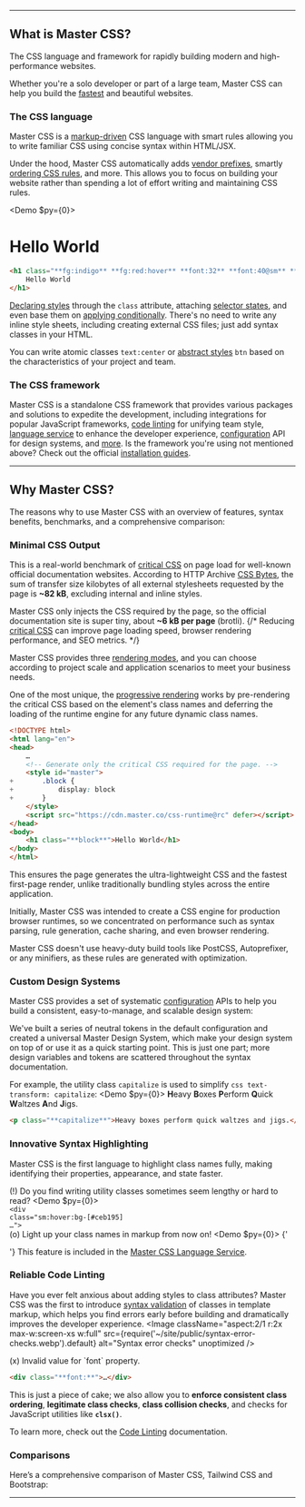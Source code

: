 
---

## What is Master CSS?
The CSS language and framework for rapidly building modern and high-performance websites.

Whether you're a solo developer or part of a large team, Master CSS can help you build the [fastest](#minimal-css-on-the-market) and beautiful websites.

### The CSS language
Master CSS is a [markup-driven](/guide/markup-driven) CSS language with smart rules allowing you to write familiar CSS using concise syntax within HTML/JSX.

Under the hood, Master CSS automatically adds [vendor prefixes](/guide/browser-support), smartly [ordering CSS rules](/guide/markup-driven#smart-rule-ordering), and more. This allows you to focus on building your website rather than spending a lot of effort writing and maintaining CSS rules.

<Demo $py={0}>
    <h1 className="fg:indigo fg:red:hover font:32 font:40@sm font:heavy m:10x text:center">Hello World</h1>
</Demo>
```html name=hero.html
<h1 class="**fg:indigo** **fg:red:hover** **font:32** **font:40@sm** **font:heavy** **m:10x** **text:center**">
    Hello World
</h1>
```
[Declaring styles](/guide/style-declarations) through the `class` attribute, attaching [selector states](/guide/state-selectors), and even base them on [applying conditionally](/guide/applying-conditionally). There's no need to write any inline style sheets, including creating external CSS files; just add syntax classes in your HTML.

You can write atomic classes `text:center` or [abstract styles](/reference/styles) `btn` based on the characteristics of your project and team.

### The CSS framework
Master CSS is a standalone CSS framework that provides various packages and solutions to expedite the development, including integrations for popular JavaScript frameworks, [code linting](#code-linting) for unifying team style, [language service](#language-service) to enhance the developer experience, [configuration](/reference/configuration) API for design systems, and [more](#main-features).
<Packages />
Is the framework you're using not mentioned above? Check out the official [installation guides](/guide/installation).

---

## Why Master CSS?
The reasons why to use Master CSS with an overview of features, syntax benefits, benchmarks, and a comprehensive comparison:

### Minimal CSS Output
This is a real-world benchmark of [critical CSS](https://web.dev/articles/codelab-extract-and-inline-critical-css) on page load for well-known official documentation websites.
<CriticalCSSForDocsSitesBenchmark />
According to HTTP Archive [CSS Bytes](https://httparchive.org/reports/page-weight#bytesCss), the sum of transfer size kilobytes of all external stylesheets requested by the page is **~82 kB**, excluding internal and inline styles.

Master CSS only injects the CSS required by the page, so the official documentation site is super tiny, about **~6 kB per page** (brotli).
{/* Reducing [critical CSS](https://web.dev/articles/codelab-extract-and-inline-critical-css) can improve page loading speed, browser rendering performance, and SEO metrics. */}

Master CSS provides three [rendering modes](/guide/rendering-modes), and you can choose according to project scale and application scenarios to meet your business needs.

One of the most unique, the [progressive rendering](/guide/rendering-modes/progressive-rendering) works by pre-rendering the critical CSS based on the element's class names and deferring the loading of the runtime engine for any future dynamic class names.
```html name=index.html
<!DOCTYPE html>
<html lang="en">
<head>
    …
    <!-- Generate only the critical CSS required for the page. -->
    <style id="master">
+       .block {
+           display: block
+       }
    </style>
    <script src="https://cdn.master.co/css-runtime@rc" defer></script>
</head>
<body>
    <h1 class="**block**">Hello World</h1>
</body>
</html>
```
This ensures the page generates the ultra-lightweight CSS and the fastest first-page render, unlike traditionally bundling styles across the entire application.

Initially, Master CSS was intended to create a CSS engine for production browser runtimes, so we concentrated on performance such as syntax parsing, rule generation, cache sharing, and even browser rendering.

Master CSS doesn't use heavy-duty build tools like PostCSS, Autoprefixer, or any minifiers, as these rules are generated with optimization.

### Custom Design Systems
Master CSS provides a set of systematic [configuration](/reference/configuration) APIs to help you build a consistent, easy-to-manage, and scalable design system:
<Configuration />

We've built a series of neutral tokens in the default configuration and created a universal Master Design System, which make your design system on top of or use it as a quick starting point.
<DesignVariables />
This is just one part; more design variables and tokens are scattered throughout the syntax documentation.

For example, the utility class `capitalize` is used to simplify `css text-transform: capitalize`:
<Demo $py={0}>
    <DemoPanel>
        <DemoP><b className="bg:stripe-pink">H</b>eavy <b className="bg:stripe-pink">B</b>oxes <b className="bg:stripe-pink">P</b>erform <b className="bg:stripe-pink">Q</b>uick <b className="bg:stripe-pink">W</b>altzes <b className="bg:stripe-pink">A</b>nd <b className="bg:stripe-pink">J</b>igs.</DemoP>
    </DemoPanel>
</Demo>
```html
<p class="**capitalize**">Heavy boxes perform quick waltzes and jigs.</p>
```

### Innovative Syntax Highlighting
Master CSS is the first language to highlight class names fully, making identifying their properties, appearance, and state faster.

(!) Do you find writing utility classes sometimes seem lengthy or hard to read?
<Demo $py={0}>
    <DemoPanel>
        <code className="font:16@sm token language-html">
            <span className="token tag"><span className="token tag"><span className="token punctuation">&lt;</span>div</span> <span className="token attr-name">class</span><span className="token attr-value"><span className="token punctuation attr-equals">=</span><span className="token punctuation">"</span>sm:hover:bg-[#ceb195] …<span className="token punctuation">"</span></span><span className="token punctuation">&gt;</span></span>
        </code>
    </DemoPanel>
</Demo>
(o) Light up your class names in markup from now on!
<Demo $py={0}>
    <DemoPanel>
        <InlineCode lang="html" className="font:16@sm">{'<div class="bg:#ceb195:hover@sm …">'}</InlineCode>
    </DemoPanel>
</Demo>
This feature is included in the [Master CSS Language Service](/guide/language-service).

### Reliable Code Linting
Have you ever felt anxious about adding styles to class attributes? Master CSS was the first to introduce [syntax validation](/guide/code-linting#syntax-error-checks) of classes in template markup, which helps you find errors early before building and dramatically improves the developer experience.
<Image className="aspect:2/1 r:2x max-w:screen-xs w:full" src={require('~/site/public/syntax-error-checks.webp').default} alt="Syntax error checks" unoptimized />

(x) <span className="text:error">Invalid value for \`font\` property.</span>
```html
<div class="**font:**">…</div>
```
This is just a piece of cake; we also allow you to **enforce consistent class ordering**, **legitimate class checks**, **class collision checks**, and checks for JavaScript utilities like **`clsx()`**.

To learn more, check out the [Code Linting](/guide/code-linting) documentation.

### Comparisons
Here’s a comprehensive comparison of Master CSS, Tailwind CSS and Bootstrap:
<Comparisons />

---

<StarUs />
